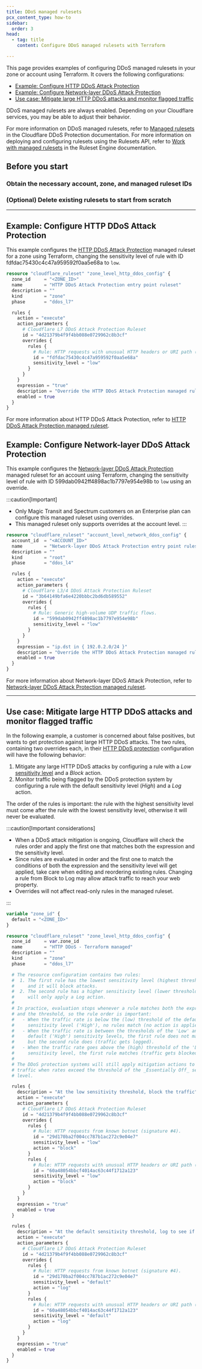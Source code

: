 ```yaml
---
title: DDoS managed rulesets
pcx_content_type: how-to
sidebar:
  order: 3
head:
  - tag: title
    content: Configure DDoS managed rulesets with Terraform

---
```



This page provides examples of configuring DDoS managed rulesets in your zone or account using Terraform. It covers the following configurations:

* [Example: Configure HTTP DDoS Attack Protection](#example-http)
* [Example: Configure Network-layer DDoS Attack Protection](#example-network)
* [Use case: Mitigate large HTTP DDoS attacks and monitor flagged traffic](#use-case-http)

DDoS managed rulesets are always enabled. Depending on your Cloudflare services, you may be able to adjust their behavior.

For more information on DDoS managed rulesets, refer to [Managed rulesets](/ddos-protection/managed-rulesets/) in the Cloudflare DDoS Protection documentation. For more information on deploying and configuring rulesets using the Rulesets API, refer to [Work with managed rulesets](/ruleset-engine/managed-rulesets/) in the Ruleset Engine documentation.

## Before you start

### Obtain the necessary account, zone, and managed ruleset IDs

<Render file="find-ids-managed-rulesets" />

### (Optional) Delete existing rulesets to start from scratch

<Render file="import-delete-existing-rulesets" />

***

## Example: Configure HTTP DDoS Attack Protection

This example configures the [HTTP DDoS Attack Protection](/ddos-protection/managed-rulesets/http/) managed ruleset for a zone using Terraform, changing the sensitivity level of rule with ID fdfdac75430c4c47a959592f0aa5e68a to `low`.

```tf
resource "cloudflare_ruleset" "zone_level_http_ddos_config" {
  zone_id     = "<ZONE_ID>"
  name        = "HTTP DDoS Attack Protection entry point ruleset"
  description = ""
  kind        = "zone"
  phase       = "ddos_l7"

  rules {
    action = "execute"
    action_parameters {
      # Cloudflare L7 DDoS Attack Protection Ruleset
      id = "4d21379b4f9f4bb088e0729962c8b3cf"
      overrides {
        rules {
          # Rule: HTTP requests with unusual HTTP headers or URI path (signature #11).
          id = "fdfdac75430c4c47a959592f0aa5e68a"
          sensitivity_level = "low"
        }
      }
    }
    expression = "true"
    description = "Override the HTTP DDoS Attack Protection managed ruleset"
    enabled = true
  }
}
```

For more information about HTTP DDoS Attack Protection, refer to [HTTP DDoS Attack Protection managed ruleset](/ddos-protection/managed-rulesets/http/).

## Example: Configure Network-layer DDoS Attack Protection

This example configures the [Network-layer DDoS Attack Protection](/ddos-protection/managed-rulesets/network/) managed ruleset for an account using Terraform, changing the sensitivity level of rule with ID 599dab0942ff4898ac1b7797e954e98b to `low` using an override.

:::caution[Important]


* Only Magic Transit and Spectrum customers on an Enterprise plan can configure this managed ruleset using overrides.
* This managed ruleset only supports overrides at the account level. 
  :::

```tf
resource "cloudflare_ruleset" "account_level_network_ddos_config" {
  account_id  = "<ACCOUNT_ID>"
  name        = "Network-layer DDoS Attack Protection entry point ruleset"
  description = ""
  kind        = "root"
  phase       = "ddos_l4"

  rules {
    action = "execute"
    action_parameters {
      # Cloudflare L3/4 DDoS Attack Protection Ruleset
      id = "3b64149bfa6e4220bbbc2bd6db589552"
      overrides {
        rules {
          # Rule: Generic high-volume UDP traffic flows.
          id = "599dab0942ff4898ac1b7797e954e98b"
          sensitivity_level = "low"
        }
      }
    }
    expression = "ip.dst in { 192.0.2.0/24 }"
    description = "Override the HTTP DDoS Attack Protection managed ruleset"
    enabled = true
  }
}
```

For more information about Network-layer DDoS Attack Protection, refer to [Network-layer DDoS Attack Protection managed ruleset](/ddos-protection/managed-rulesets/network/).

***

## Use case: Mitigate large HTTP DDoS attacks and monitor flagged traffic

In the following example, a customer is concerned about false positives, but wants to get protection against large HTTP DDoS attacks. The two rules, containing two overrides each, in their [HTTP DDoS protection](/ddos-protection/managed-rulesets/http/) configuration will have the following behavior:

1. Mitigate any large HTTP DDoS attacks by configuring a rule with a *Low* [sensitivity level](/ddos-protection/managed-rulesets/http/override-parameters/#sensitivity-level) and a *Block* action.
2. Monitor traffic being flagged by the DDoS protection system by configuring a rule with the default sensitivity level (*High*) and a *Log* action.

The order of the rules is important: the rule with the highest sensitivity level must come after the rule with the lowest sensitivity level, otherwise it will never be evaluated.

:::caution[Important considerations]


* When a DDoS attack mitigation is ongoing, Cloudflare will check the rules order and apply the first one that matches both the expression and the sensitivity level.
* Since rules are evaluated in order and the first one to match the conditions of both the expression and the sensitivity level will get applied, take care when editing and reordering existing rules. Changing a rule from Block to Log may allow attack traffic to reach your web property.
* Overrides will not affect read-only rules in the managed ruleset. 

:::

```tf
variable "zone_id" {
  default = "<ZONE_ID>"
}

resource "cloudflare_ruleset" "zone_level_http_ddos_config" {
  zone_id     = var.zone_id
  name        = "HTTP DDoS - Terraform managed"
  description = ""
  kind        = "zone"
  phase       = "ddos_l7"

  # The resource configuration contains two rules:
  #  1. The first rule has the lowest sensitivity level (highest threshold)
  #     and it will block attacks.
  #  2. The second rule has a higher sensitivity level (lower threshold) and
  #     will only apply a Log action.
  #
  # In practice, evaluation stops whenever a rule matches both the expression
  # and the threshold, so the rule order is important:
  #   - When the traffic rate is below the (low) threshold of the default
  #     sensitivity level ('High'), no rules match (no action is applied).
  #   - When the traffic rate is between the thresholds of the 'Low' and
  #     default ('High') sensitivity levels, the first rule does not match,
  #     but the second rule does (traffic gets logged).
  #   - When the traffic rate goes above the (high) threshold of the 'Low'
  #     sensitivity level, the first rule matches (traffic gets blocked).
  #
  # The DDoS protection systems will still apply mitigation actions to incoming
  # traffic when rates exceed the threshold of the _Essentially Off_ sensitivity
  # level.

  rules {
    description = "At the low sensitivity threshold, block the traffic"
    action = "execute"
    action_parameters {
      # Cloudflare L7 DDoS Attack Protection Ruleset
      id = "4d21379b4f9f4bb088e0729962c8b3cf"
      overrides {
        rules {
          # Rule: HTTP requests from known botnet (signature #4).
          id = "29d170ba2f004cc787b1ac272c9e04e7"
          sensitivity_level = "low"
          action = "block"
        }
        rules {
          # Rule: HTTP requests with unusual HTTP headers or URI path (signature #16).
          id = "60a48054bbcf4014ac63c44f1712a123"
          sensitivity_level = "low"
          action = "block"
        }
      }
    }
    expression = "true"
    enabled = true
  }

  rules {
    description = "At the default sensitivity threshold, log to see if any legitimate traffic gets caught"
    action = "execute"
    action_parameters {
      # Cloudflare L7 DDoS Attack Protection Ruleset
      id = "4d21379b4f9f4bb088e0729962c8b3cf"
      overrides {
        rules {
          # Rule: HTTP requests from known botnet (signature #4).
          id = "29d170ba2f004cc787b1ac272c9e04e7"
          sensitivity_level = "default"
          action = "log"
        }
        rules {
          # Rule: HTTP requests with unusual HTTP headers or URI path (signature #16).
          id = "60a48054bbcf4014ac63c44f1712a123"
          sensitivity_level = "default"
          action = "log"
        }
      }
    }
    expression = "true"
    enabled = true
  }
}
```
